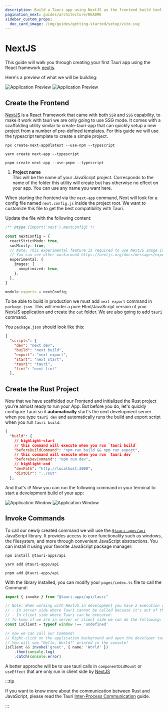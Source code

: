 ```yaml
---
description: Build a Tauri app using NextJS as the frontend build tool
pagination_next: guides/architecture/README
sidebar_custom_props:
  doc_card_image: /img/guides/getting-started/setup/vite.svg
---
```



# NextJS

This guide will walk you through creating your first Tauri app using the React framework [nextjs].

<Intro />

Here's a preview of what we will be building:

![Application Preview](./next-light.png#gh-light-mode-only)
![Application Preview](./next-dark.png#gh-dark-mode-only)

## Create the Frontend

[NextJS] is a React Framework that came with both `SSR` and `SSG` capability, to make it work with tauri we are only going to use SSG mode.
It comes with a scaffolding utility similar to create-tauri-app that can quickly setup a new project from a number of pre-defined templates.
For this guide we will use the typescript template to create a simple project.

<Tabs groupId="package-manager">
  <TabItem value="npm" label="npm" default>

```shell
npx create-next-app@latest --use-npm --typescript
```

  </TabItem>
  <TabItem value="yarn" label="yarn">

```shell
yarn create next-app --typescript
```

  </TabItem>
  <TabItem value="pnpm" label="pnpm">

```shell
pnpm create next-app --use-pnpm --typescript
```

  </TabItem>
</Tabs>

1. **Project name**  
   This will be the name of your JavaScript project. Corresponds to the name of the folder this utility will create but has otherwise no effect on your app. You can use any name you want here.

When starting the frontend via the `next-app` command, Next will look for a config file named `next.config.js` inside the project root.
We want to customize this file to get the best compatibility with Tauri.

Update the file with the following content: 

```typescript title=next.config.js
/** @type {import('next').NextConfig} */

const nextConfig = {
  reactStrictMode: true,
  swcMinify: true,
  // Note: This experimental feature is required to use NextJS Image in SSG mode.
  // You can see other workaround https://nextjs.org/docs/messages/export-image-api
  experimental: {
    images: {
      unoptimized: true,
    },
  },
}

module.exports = nextConfig;
```

To be able to build in production we must add `next export` command in `package.json`.
This will render a pure Html/JavaScript version of your [NextJS] application and create the `out` folder.
We are also going to add `tauri` command.

You `package.json` should look like this:

```json title=package.json
{
  "scripts": {
    "dev": "next dev",
    "build": "next build",
    "export": "next export",
    "start": "next start",
    "tauri": "tauri",
    "lint": "next lint"
  },
```

## Create the Rust Project

<TauriInit destDirValue="../out" devPathValue="http://localhost:3000" />

Now that we have scaffolded our Frontend and initialized the Rust project you're almost ready to run your App.
But before you do, let's quickly configure Tauri so it **automatically** start's the next development server when you type `tauri dev` and automatically runs the build and export script when you run `tauri build`:

```json title=src-tauri/tauri.conf.json
{
  "build": {
    // highlight-start
    // this command will execute when you run `tauri build`
    "beforeBuildCommand": "npm run build && npm run export",
    // this command will execute when you run `tauri dev`
    "beforeDevCommand": "npm run dev",
    // highlight-end
    "devPath": "http://localhost:3000",
    "distDir": "../out"
  },
```

And that's it! Now you can run the following command in your terminal to start a development build of your app:

<Command name="dev" />

![Application Window](./next-dev-light.png#gh-light-mode-only)
![Application Window](./next-dev-dark.png#gh-dark-mode-only)

## Invoke Commands

<Commands />

To call our newly created command we will use the [`@tauri-apps/api`] JavaScript library. It provides access to core functionality such as windows, the filesystem, and more through convenient JavaScript abstractions. You can install it using your favorite JavaScript package manager:

<Tabs groupId="package-manager">
  <TabItem value="npm" label="npm" default>

```shell
npm install @tauri-apps/api
```

  </TabItem>
  <TabItem value="yarn" label="yarn">

```shell
yarn add @tauri-apps/api
```

  </TabItem>
  <TabItem value="pnpm" label="pnpm">

```shell
pnpm add @tauri-apps/api
```

  </TabItem>
</Tabs>

With the library installed, you can modify your `pages/index.ts` file to call the Command:

```typescript title=pages/index.tsx
import { invoke } from "@tauri-apps/api/tauri"

// Note: When working with NextJS in development you have 2 execution contexts:
// - In server side where Tauri cannot be called because it's out of the context.
// - In client side where Tauri can be executed.
// To know if we are in server or client side we can do the following:
const isClient = typeof window !== 'undefined'

// now we can call our Command!
// Right-click on the application background and open the developer tools.
// You will see "Hello, World!" printed in the console!
isClient && invoke('greet', { name: 'World' })
    .then(console.log)
    .catch(console.error)
```

A better approche will be to use tauri calls in `componentDidMount` or `useEffect` that are only run in client side by [NextJS]

:::tip

If you want to know more about the communication between Rust and JavaScript, please read the Tauri [Inter-Process Communication][inter-process-communication] guide.

:::

<!-- TODO: Show how you can add this and screenshots of what it looks like -->

[nextjs]: https://nextjs.org
[cargo]: https://doc.rust-lang.org/cargo/
[typescript]: https://www.typescriptlang.org
[prerequisites]: ../prerequisites.md
[`@tauri-apps/api`]: ../../../api/js/
[inter-process-communication]: ../../architecture/inter-process-communication/README.md
